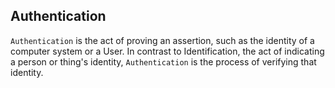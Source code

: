 ## Authentication
`Authentication` is the act of proving an assertion, such as the identity of a computer system or a User. In contrast to Identification, the act of indicating a person or thing's identity, `Authentication` is the process of verifying that identity.